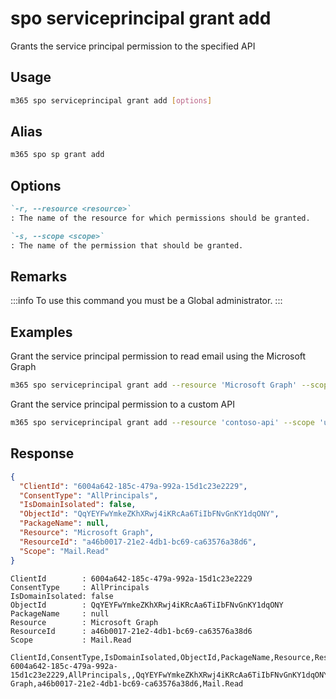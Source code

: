 
# spo serviceprincipal grant add

Grants the service principal permission to the specified API

## Usage

```sh
m365 spo serviceprincipal grant add [options]
```

## Alias

```sh
m365 spo sp grant add
```

## Options

```md defintion-list
`-r, --resource <resource>`
: The name of the resource for which permissions should be granted.

`-s, --scope <scope>`
: The name of the permission that should be granted.
```

<Global />

## Remarks

:::info
To use this command you must be a Global administrator.
:::

## Examples

Grant the service principal permission to read email using the Microsoft Graph

```sh
m365 spo serviceprincipal grant add --resource 'Microsoft Graph' --scope 'Mail.Read'
```

Grant the service principal permission to a custom API

```sh
m365 spo serviceprincipal grant add --resource 'contoso-api' --scope 'user_impersonation'
```

## Response

<Tabs>
  <TabItem value="json" label="JSON">

  ```json
  {
    "ClientId": "6004a642-185c-479a-992a-15d1c23e2229",
    "ConsentType": "AllPrincipals",
    "IsDomainIsolated": false,
    "ObjectId": "QqYEYFwYmkeZKhXRwj4iKRcAa6TiIbFNvGnKY1dqONY",
    "PackageName": null,
    "Resource": "Microsoft Graph",
    "ResourceId": "a46b0017-21e2-4db1-bc69-ca63576a38d6",
    "Scope": "Mail.Read"
  }
  ```

  </TabItem>
  <TabItem value="text" label="Text">

  ```text
  ClientId        : 6004a642-185c-479a-992a-15d1c23e2229
  ConsentType     : AllPrincipals
  IsDomainIsolated: false
  ObjectId        : QqYEYFwYmkeZKhXRwj4iKRcAa6TiIbFNvGnKY1dqONY
  PackageName     : null
  Resource        : Microsoft Graph
  ResourceId      : a46b0017-21e2-4db1-bc69-ca63576a38d6
  Scope           : Mail.Read
  ```

  </TabItem>
  <TabItem value="csv" label="CSV">

  ```csv
  ClientId,ConsentType,IsDomainIsolated,ObjectId,PackageName,Resource,ResourceId,Scope
  6004a642-185c-479a-992a-15d1c23e2229,AllPrincipals,,QqYEYFwYmkeZKhXRwj4iKRcAa6TiIbFNvGnKY1dqONY,,Microsoft Graph,a46b0017-21e2-4db1-bc69-ca63576a38d6,Mail.Read
  ```

  </TabItem>
</Tabs>
